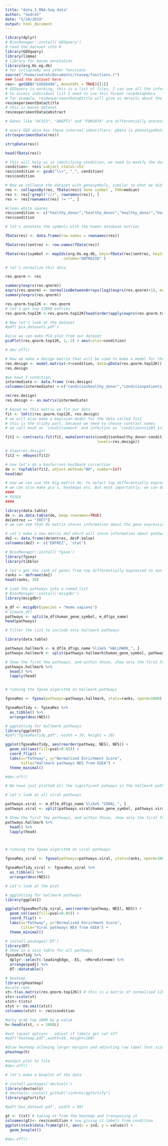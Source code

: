 ```yaml
---
title: "data_3_RNA-Seq data"
author: "Sedreh"
date: "5/10/2019"
output: html_document
---
```

```r
library(dplyr)
# BiocManager::install('GEOquery')
# read the dataset into R
library(GEOquery)
library(limma)
# library for mouse annotation
library(org.Hs.eg.db)
# for collapseBy and other functions
source("/home/sedreh/Documents/rnaseq/functions.r")
### load the dataset here
res<- getGEO("GSE66486", AnnotGPL = TRUE)[[1]]
# GEOquery is working, this is a list of files, I can see all the information
# to access individual list I need to use this format res$data@data
# for example, res@experimentData@title will give us details about the experiment
res@experimentData@title
# this is mouse dataset
res@experimentData@abstract

# Genes like "ACSS3", "ANGPT1" and "FAM107A" are differentially exoressed in in breast, lung and prostate cancer.
```


```r
# every GEO data has these internal identifiers: pData is phenotypeData, fData is featureData
str(experimentData(res))
```


```r
str(pData(res))

```


```r
head(fData(res))
```


```r
# this will help us in identifying condition, we need to modify the data according to condition
condition<- res$`subject status:ch1`
res$condition <- gsub("\\+", "_", condition)
res$condition
```


```r
# Now we collapse the dataset with genesymbols, similar to what we did in phantasus
res <- collapseBy(res, fData(res)$`Gene symbol`, FUN=median)
res <- res[!grepl("///", rownames(res)), ]
res <- res[rownames(res) != "", ]

```


```r
#clean white spaces
res$condition <- c("healthy_donor","healthy_donor","healthy_donor","healthy_donor","healthy_donor","healthy_donor","healthy_donor","healthy_donor","healthy_donor","healthy_donor","healthy_donor","healthy_donor","patients_with_deficiencies_for_UNC93B","patients_with_deficiencies_for_UNC93B","patients_with_deficiencies_for_UNC93B","patients_with_deficiencies_for_IRF7","patients_with_deficiencies_for_IRF7","patients_with_deficiencies_for_IRF7")                      
res$condition
```


```r
# let's annotate the symbols with the human database entries

fData(res) <- data.frame(row.names = rownames(res))

fData(res)$entrez <- row.names(fData(res))

fData(res)$symbol <- mapIds(org.Hs.eg.db, keys=fData(res)$entrez, keytype = "SYMBOL", 
                          column="ENTREZID" )
```


```r
# let's normalize this data

res.qnorm <- res

summary(exprs(res.qnorm))
exprs(res.qnorm) <- normalizeBetweenArrays(log2(exprs(res.qnorm)+1), method="quantile")
summary(exprs(res.qnorm))

res.qnorm.top12K <- res.qnorm
# let's get top 12000 entries
res.qnorm.top12K <-res.qnorm.top12K[head(order(apply(exprs(res.qnorm.top12K), 1, mean), decreasing = TRUE), 12000), ]
```


```r
# Now let's look at the dataset
#pdf('pca_dataset1.pdf')

#also we can make PCA plot from our dataset
pcaPlot(res.qnorm.top12K, 1, 2) + aes(color=condition)

# dev.off()
```

```r
# Now we make a design matrix that will be used to make a model for the given data
res.design <- model.matrix(~0+condition, data=pData(res.qnorm.top12K))
res.design
```


```r

#we have 3 condition:
intermediate <- data.frame (res.design) 
colnames(intermediate) <-c("conditionhealthy_donor","conditionpatients_with_deficiencies_for_IRF7", "conditionpatients_with_deficiencies_for_UNC93B")

rm(res.design)
res.design <- as.matrix(intermediate)

# based on this matrix we fit our data
fit <- lmFit(res.qnorm.top12K, res.design)
# we will also make a bayisian model for the data called fit2
# this is the tricky part, because we need to choose contrast names
# we call mock as 'conditionmock' and infection as 'conditionvn1203_influenza_virus'

fit2 <- contrasts.fit(fit, makeContrasts(conditionhealthy_donor-conditionpatients_with_deficiencies_for_IRF7, conditionhealthy_donor-conditionpatients_with_deficiencies_for_UNC93B,
                                         levels=res.design))

# View(res.design)
fit2 <- eBayes(fit2)

# now let's do a bonferroni-hochback correction
de <- topTable(fit2, adjust.method="BH", number=Inf)
head(de)

```
```r
# now we can use the big matrix de, to select top differentially expressed genes using p-values
# we can also make pca's, heatmaps etc. But most importantly, we can do pathway analysis
####
# FGSEA
####

library(data.table)
de <- as.data.table(de, keep.rownames=TRUE)
de[entrez == "IRF7"] 
# we can see that de matrix stores information about the gene expression

```
```r
# Let's make a new matrix de2 which will store information about pathways
de2 <- data.frame(de$entrez, de$P.Value)
colnames(de2) <- c('ENTREZ', 'stat')

# BiocManager::install('fgsea')
library(fgsea)
library(tibble)

# let's get the rank of genes from top differentially expressed to non significant
ranks <- deframe(de2)
head(ranks, 20)

```


```r
# Load the pathways into a named list
# BiocManager::install('msigdbr')
library(msigdbr)

m_df <- msigdbr(species = "Homo sapiens")
# View(m_df)
pathways <- split(m_df$human_gene_symbol, m_df$gs_name)
head(pathways)

```


```r
# filter the list to include only hallmark pathways

library(data.table)

pathways.hallmark <- m_df[m_df$gs_name %like% "HALLMARK_", ]
pathways.hallmark <- split(pathways.hallmark$human_gene_symbol, pathways.hallmark$gs_name)

# Show the first few pathways, and within those, show only the first few genes. 
pathways.hallmark %>% 
  head() %>% 
  lapply(head)


# running the fgsea algorithm on hallmark.pathways

fgseaRes <- fgsea(pathways=pathways.hallmark, stats=ranks, nperm=1000)

fgseaResTidy <- fgseaRes %>%
  as_tibble() %>%
  arrange(desc(NES))


```

```r
# ggplotting for hallmark pathways
library(ggplot2)
#pdf("fgseaResTidy.pdf", width = 10, height = 10)

ggplot(fgseaResTidy, aes(reorder(pathway, NES), NES)) +
  geom_col(aes(fill=pval<0.05)) +
  coord_flip() +
  labs(x="Pathway", y="Normalized Enrichment Score",
       title="Hallmark pathways NES from GSEA") + 
  theme_minimal()

#dev.off()
```

```r
# We have just plotted all the significant patways in the hallmark pathways as 'blue' 

# Let's look at all viral pathways

pathways.viral <- m_df[m_df$gs_name %like% "VIRAL_", ]
pathways.viral <- split(pathways.viral$human_gene_symbol, pathways.viral$gs_name)

# Show the first few pathways, and within those, show only the first few genes. 
pathways.hallmark %>% 
  head() %>% 
  lapply(head)



# running the fgsea algorithm on viral pathways

fgseaRes_viral <- fgsea(pathways=pathways.viral, stats=ranks, nperm=1000)

fgseaResTidy_viral <- fgseaRes_viral %>%
  as_tibble() %>%
  arrange(desc(NES))

# Let's look at the plot

# ggplotting for hallmark pathways
library(ggplot2)

ggplot(fgseaResTidy_viral, aes(reorder(pathway, NES), NES)) +
  geom_col(aes(fill=pval<0.05)) +
  coord_flip() +
  labs(x="Pathway", y="Normalized Enrichment Score",
       title="Viral pathways NES from GSEA") + 
  theme_minimal()

```
```r
# install.packages('DT')
library(DT)
# Show in a nice table for all pathways
fgseaResTidy %>% 
  dplyr::select(-leadingEdge, -ES, -nMoreExtreme) %>% 
  arrange(padj) %>% 
  DT::datatable()
```

```r
# heatmap
library(pheatmap)
#scale rows
xt<-t(as.matrix(res.qnorm.top12K)) # this is a matrix of normalised 12k genes
xts<-scale(xt)
xtst<-t(xts)
xtst <- na.omit(xtst)
colnames(xtst) <- res$condition

#only grab top 1000 by p-value
h<-head(xtst, n = 1000L)

#set layout options - adjust if labels get cut off
#pdf("heatmap.pdf",width=10, height=100)

#draw heatmap allowing larger margins and adjusting row label font size
pheatmap(h)

#output plot to file
#dev.off()

```
```r
# let's make a boxplot of the data

# install.packages('devtools')
library(devtools)
# devtools::install_github("sinhrks/ggfortify")
library(ggfortify)

#pdf('box_dataset.pdf', width = 50)

gt <- t(xt) # taking xt from the heatmap and transposing it
colnames(gt)<- res$condition # now giving it labels from condition
ggplot(stack(data.frame(gt)), aes(x = ind, y = values)) +
  geom_boxplot()

#dev.off()




```

